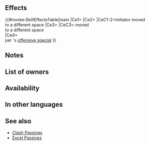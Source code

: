 {{Passive
|name=Atk/Def Excel
|type=A
|exclusive=0
|canUseWeapon={{WeaponList|Close}}
|canUseMove={{MoveList|Infantry,Cavalry,Flying}}
|properties=random_owner
|1name=Atk/Def Excel
|alt1name=Atk Def Excel
|1tagid=SID_攻撃守備の突破
|1effect=If unit or foe initiates combat after moving to a different space, grants Atk/Def+6 and Atk/Def+X to unit during combat (X = number of spaces from start position to end position of whoever initiated combat; max 4), and also, if unit initiates combat, reduces damage from foe's attacks by X × 3 during combat (excluding area-of-effect Specials). If foe's attack triggers foe's Special, reduces damage dealt to unit by X × 3 during combat (excluding area-of-effect Specials).
|1cost=300
|1required=Atk/Def Clash 3
}}
==Effects==
{{#invoke:SkillEffectsTable|main
|Ce1={{Eft|Temporary buffs|Atk/Def|6}}
|Ce2={{Eft|Temporary buffs|Atk/Def|Spaces initiator moved|max=4}}
|CeC1-2=Initiator moved<br>to a different space
|Ce3={{Eft|Damage Reduction|3 x Spaces {{Tgt|Unit}} moved|max=12}}
|CeC3={{Tgt|Unit}} moved<br>to a different space<br>
|Ce4={{Eft|Damage Reduction|3 x Spaces initiator moved|max=12}}<br>per {{Tgt|Foe}}'s [[offensive special]]
}}
==Notes==
{{SpacesFromStarttoEnd}}
{{Temporary buffs}}
{{FlatDamageReduction}}
==List of owners==
{{Skill Hero List}}
==Availability==
{{PassiveFocusList}}
{{PassiveDistributionList}}
{{PassiveCombatManualList}}
==In other languages==
{{OtherLanguages
|english=Atk/Def Excel
|japanese=攻撃守備の突破
|german=A/V-Elite
|spanishEU=Auge Ata/Def
|spanishLA=Despunte A/D
|french=Percée Atq/Déf
|italian=Eccesso Att/Dif
|chineseTW=攻擊防守突破
|portuguese=Profusão A/D
}}
==See also==
{{See also skills|cond=(Description LIKE '%if unit or foe initiates combat after moving to a different space%' OR Description LIKE '%=%number of spaces from start position to end position%' OR Description LIKE '%=%number of spaces moved%') AND Description NOT LIKE '%transforms%if _ ≥ 5%' AND (Exclusive=1 AND Name NOT LIKE '%+' AND Properties HOLDS NOT 'arcane')}}
* [[Clash Passives]]
* [[Excel Passives]]
{{Passives Navbox|A}}